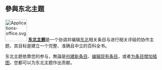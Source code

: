 <div id="mp-2012-column-participate-block" class="mp-2012-column-right-subblock nomobile">
<h2>參與东北主题</h2>
<div id="column-participate" class="mp-2012-text">
[[File:Applications-office.svg|70px]]
'''[[P:东北|东北主题]]'''是一个协调并编辑[[中国东北|东北]]相关条目与进行相关评级的协作主题，其目标是建立一个完整、准确且中立的百科全书。

东北主题依靠您的参与，無論是[[帮助:创建新页面|创建新条目]]、[[帮助:编辑页面|编辑现有条目]]，或者[[Wikipedia:图片教程|为条目增加插图]]，您都可以为东北主题作出贡献。
<div id="column-participate-button">{{Clickable button 2|Portal:东北/相關專題|开始参与东北主题|class=mw-ui-progressive}}</div>
</div>
</div>